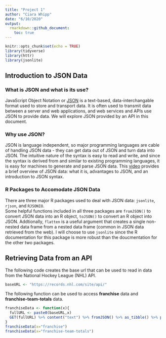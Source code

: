 ```yaml
---
title: "Project 1"
author: "Ciara Whipp"
date: "6/10/2020"
output: 
  rmarkdown::github_document:
    toc: true
---
```


```r
knitr::opts_chunk$set(echo = TRUE)
library(tidyverse)
library(httr)
library(jsonlite)
```

## Introduction to JSON Data  

### What is JSON and what is its use?  

JavaScript Object Notation or [JSON](https://www.tutorialspoint.com/json/json_overview.htm#:~:text=JSON%20or%20JavaScript%20Object%20Notation,stands%20for%20JavaScript%20Object%20Notation.) is a text-based, data-interchangable format used to store and transport data. It is often used to transmit data between a server and web applications, and web services and APIs use JSON to provide data. We will explore JSON provided by an API in this document.  

### Why use JSON?  

JSON is language independent, so major programming languages are cable of handling JSON data - they can get data out of JSON and turn data into JSON. The intuitive nature of the syntax is easy to read and write, and since the syntax is derived from and similar to existing programming languages, it is easy for machines to generate and parse JSON data. This [video](https://www.youtube.com/watch?v=0IoG-mSvWSo) provides a brief overview of JSON data: what it is, advantages to JSON, and an introduction to JSON syntax.  

### R Packages to Accomodate JSON Data  

There are three major R packages used to deal with JSON data: `jsonlite`, `rjson`, and `RJSONIO`.  
Some helpful functions included in all three packages are `fromJSON()` to convert JSON data into an R object, `toJSON()` to convert an R object into JSON. Addtionally, `flatten` is a useful argument that creates a single non-nested data frame from a nested data frame (common in JSON data retrieved from the web). I will choose to use `jsonlite` since the R documentation for this package is more robust than the doucmentation for the other two packages.  

## Retrieving Data from an API  

The following code creates the base url that can be used to read in data from the National Hockey League (NHL) API.  

```r
baseURL <- "https://records.nhl.com/site/api/"
```

The following function can be used to access **franchise** data and **franchise-team-totals** data. 

```r
franchiseData <- function(x){
  fullURL <- paste0(baseURL,x)
  GET(fullURL) %>% content("text") %>% fromJSON() %>% as_tibble() %>% print(n=104)
}
franchiseData(x="franchise")
franchiseData(x="franchise-team-totals")
```